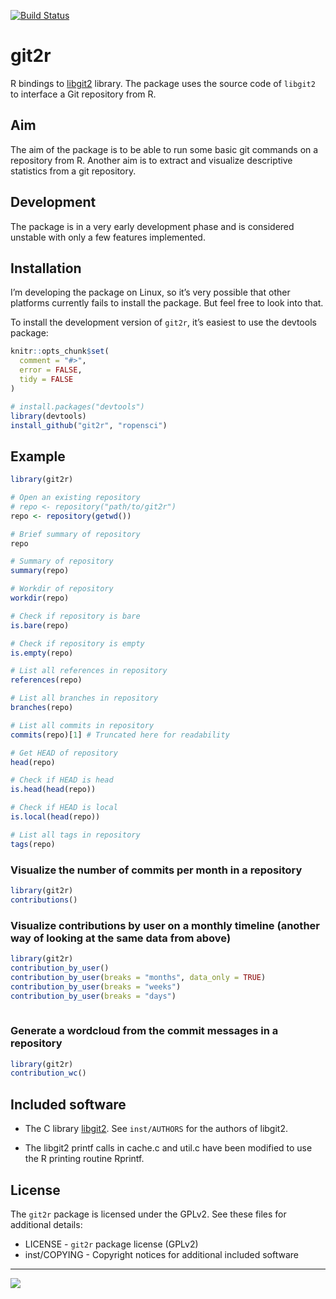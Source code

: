 [![Build Status](https://travis-ci.org/ropensci/git2r.png)](https://travis-ci.org/ropensci/git2r)

git2r
=====

R bindings to [libgit2](https://github.com/libgit2/libgit2) library. The package uses the source code of `libgit2` to interface a Git repository from R.

Aim
---

The aim of the package is to be able to run some basic git commands on a repository from R. Another aim is to extract and visualize descriptive statistics from a git repository.

Development
-----------

The package is in a very early development phase and is considered unstable with only a few features implemented.

Installation
------------

I'm developing the package on Linux, so it's very possible that other platforms currently fails to install the package. But feel free to look into that.

To install the development version of `git2r`, it's easiest to use the devtools package:


```r
knitr::opts_chunk$set(
  comment = "#>",
  error = FALSE,
  tidy = FALSE
)
```

```r
# install.packages("devtools")
library(devtools)
install_github("git2r", "ropensci")
```

Example
-------

```r
library(git2r)

# Open an existing repository
# repo <- repository("path/to/git2r")
repo <- repository(getwd())

# Brief summary of repository
repo

# Summary of repository
summary(repo)

# Workdir of repository
workdir(repo)

# Check if repository is bare
is.bare(repo)

# Check if repository is empty
is.empty(repo)

# List all references in repository
references(repo)

# List all branches in repository
branches(repo)

# List all commits in repository
commits(repo)[1] # Truncated here for readability

# Get HEAD of repository
head(repo)

# Check if HEAD is head
is.head(head(repo))

# Check if HEAD is local
is.local(head(repo))

# List all tags in repository
tags(repo)
```

### Visualize the number of commits per month in a repository

```r
library(git2r)
contributions()
```



### Visualize contributions by user on a monthly timeline (another way of looking at the same data from above)

```r
library(git2r)
contribution_by_user()
contribution_by_user(breaks = "months", data_only = TRUE)
contribution_by_user(breaks = "weeks")
contribution_by_user(breaks = "days")
 
```

### Generate a wordcloud from the commit messages in a repository

```r
library(git2r)
contribution_wc()
```


Included software
-----------------

- The C library [libgit2](https://github.com/libgit2/libgit2). See
  `inst/AUTHORS` for the authors of libgit2.

- The libgit2 printf calls in cache.c and util.c have been modified to
  use the R printing routine Rprintf.

License
-------

The `git2r` package is licensed under the GPLv2. See these files for additional details:

- LICENSE      - `git2r` package license (GPLv2)
- inst/COPYING - Copyright notices for additional included software


---

[![](http://ropensci.org/public_images/github_footer.png)](http://ropensci.org)
